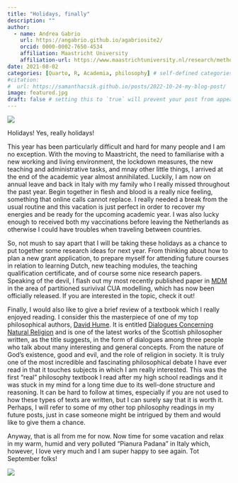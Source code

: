 ```yaml
---
title: "Holidays, finally"
description: ""
author:
  - name: Andrea Gabrio
    url: https://angabrio.github.io/agabriosite2/
    orcid: 0000-0002-7650-4534
    affiliation: Maastricht University
    affiliation-url: https://www.maastrichtuniversity.nl/research/methodology-and-statistics
date: 2021-08-02
categories: [Quarto, R, Academia, philosophy] # self-defined categories
#citation: 
#  url: https://samanthacsik.github.io/posts/2022-10-24-my-blog-post/ 
image: featured.jpg
draft: false # setting this to `true` will prevent your post from appearing on your listing page until you're ready!
---
```


![](featured.jpg){fig-align="center"}

Holidays! Yes, really holidays! 

This year has been particularly difficult and hard for many people and I am no exception. With the moving to Maastricht, the need to familiarise with a new working and living environment, the lockdown measures, the new teaching and administrative tasks, and mnay other little things, I arrived at the end of the academic year almost annihilated. Luckily, I am now on annual leave and back in Italy with my family who I really missed throughout the past year. Begin together in flesh and blood is a really nice feeling, something that online calls cannot replace. I really needed a break from the usual routine and this vacation is just perfect in order to recover my energies and be ready for the upcoming academic year. I was also lucky enough to received both my vaccinations before leaving the Netherlands as otherwise I could have troubles when traveling between countries.

So, not mush to say apart that I will be taking these holidays as a chance to put together some research ideas for next year. From thinking about how to plan a
new grant application, to prepare myself for attending future courses in relation to learning Dutch, new teaching modules, the teaching qualification certificate, and of course some nice research papers. Speaking of the devil, I flash out my most recently published paper in [MDM](https://journals.sagepub.com/doi/full/10.1177/0272989X211012348) in the area of partitioned surivival CUA modelling, which has now been officially released. If you are interested in the topic, check it out!

Finally, I would also like to give a brief review of a textbook which I really enjoyed reading. I consider this the masterpiece of one of my top philosophical authors, [David Hume](https://en.wikipedia.org/wiki/David_Hume). It is entitled [Dialogues Concerning Natural Religion](https://www.cambridge.org/core/books/hume-dialogues-concerning-natural-religion/4706E80A2DDE8AF1F5E5CBA147509D70) and is one of the latest works of the Scottish philosopher written, as the title suggests, in the form of dialogues among three people who talk about many interesting and general concepts. From the nature of God's existence, good and evil, and the role of religion in society. It is truly one of the most incredible and fascinating philosophical debate I have ever read in that it touches subjects in which I am really interested. This was the first "real" philosophy textbook I read after my high school readings and it was stuck in my mind for a long time due to its well-done structure and reasoning. It can be hard to follow at times, especially if you are not used to how these types of texts are written, but I can surely say that it is worth it. Perhaps, I will refer to some of my other top philosophy readings in my future posts, just in case someone might be intrigued by them and would like to give them a chance.

Anyway, that is all from me for now. Now time for some vacation and relax in my warm, humid and very polluted "Pianura Padana" in Italy which, however, I love very much and I am super happy to see again. Tot September folks!

![](https://media.giphy.com/media/l41m5EHDN0KuzUMNO/giphy.gif){fig-align="center"}

